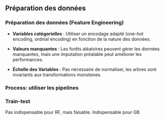 
## Préparation des données

### Préparation des données (Feature Engineering)

- **Variables catégorielles** : Utiliser un encodage adapté (one-hot encoding, ordinal encoding) en fonction de la nature des données.

- **Valeurs manquantes** : Les forêts aléatoires peuvent gérer les données manquantes, mais une imputation préalable peut améliorer les performances.

- **Échelle des Variables** : Pas nécessaire de normaliser, les arbres sont invariants aux transformations monotones.

### Process: utiliser les pipelines


### Train-test

Pas indispensable pour RF, mais faisable. Indispensable pour GB.

